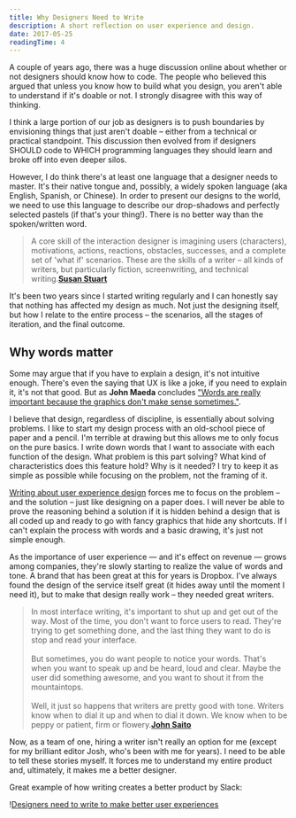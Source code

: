 ```yaml
---
title: Why Designers Need to Write
description: A short reflection on user experience and design.
date: 2017-05-25
readingTime: 4
---
```


A couple of years ago, there was a huge discussion online about whether or not designers should know how to code. The people who believed this argued that unless you know how to build what you design, you aren't able to understand if it's doable or not. I strongly disagree with this way of thinking.

I think a large portion of our job as designers is to push boundaries by envisioning things that just aren't doable &#8211; either from a technical or practical standpoint. This discussion then evolved from if designers SHOULD code to WHICH programming languages they should learn and broke off into even deeper silos.

However, I do think there's at least one language that a designer needs to master. It's their native tongue and, possibly, a widely spoken language (aka English, Spanish, or Chinese). In order to present our designs to the world, we need to use this language to describe our drop-shadows and perfectly selected pastels (if that's your thing!). There is no better way than the spoken/written word.

>A core skill of the interaction designer is imagining users (characters), motivations, actions, reactions, obstacles, successes, and a complete set of 'what if' scenarios. These are the skills of a writer &#8211; all kinds of writers, but particularly fiction, screenwriting, and technical writing.**<a href="https://blog.prototypr.io/why-creating-a-ux-is-like-writing-often-more-than-art-288efae9523e" target="_blank">Susan Stuart</a>**

It's been two years since I started writing regularly and I can honestly say that nothing has affected my design as much. Not just the designing itself, but how I relate to the entire process &#8211; the scenarios, all the stages of iteration, and the final outcome.

## Why words matter

Some may argue that if you have to explain a design, it's not intuitive enough. There's even the saying that UX is like a joke, if you need to explain it, it's not that good. But as **John Maeda** concludes <a href="https://www.fastcodesign.com/3068938/forget-coding-writing-is-the-new-unicorn-skill" target="_blank">"Words are really important because the graphics don't make sense sometimes."</a>.

I believe that design, regardless of discipline, is essentially about solving problems. I like to start my design process with an old-school piece of paper and a pencil. I'm terrible at drawing but this allows me to only focus on the pure basics. I write down words that I want to associate with each function of the design. What problem is this part solving? What kind of characteristics does this feature hold? Why is it needed? I try to keep it as simple as possible while focusing on the problem, not the framing of it.

<a href="https://antonsten.com/books/user-experiences-matter/" target="_blank">Writing about user experience design</a> forces me to focus on the problem &#8211; and the solution &#8211; just like designing on a paper does. I will never be able to prove the reasoning behind a solution if it is hidden behind a design that is all coded up and ready to go with fancy graphics that hide any shortcuts. If I can't explain the process with words and a basic drawing, it's just not simple enough.

As the importance of user experience &#8212; and it's effect on revenue &#8212; grows among companies, they're slowly starting to realize the value of words and tone. A brand that has been great at this for years is Dropbox. I've always found the design of the service itself great (it hides away until the moment I need it), but to make that design really work &#8211; they needed great writers.

>In most interface writing, it's important to shut up and get out of the way. Most of the time, you don't want to force users to read. They're trying to get something done, and the last thing they want to do is stop and read your interface.<br /><br />But sometimes, you do want people to notice your words. That's when you want to speak up and be heard, loud and clear. Maybe the user did something awesome, and you want to shout it from the mountaintops.<br /><br />Well, it just so happens that writers are pretty good with tone. Writers know when to dial it up and when to dial it down. We know when to be peppy or patient, firm or flowery.**<a href="https://medium.com/dropbox-design/why-your-design-team-should-hire-a-writer-24d55f1e2d4a" target="_blank">John Saito</a>**

Now, as a team of one, hiring a writer isn't really an option for me (except for my brilliant editor Josh, who's been with me for years). I need to be able to tell these stories myself. It forces me to understand my entire product and, ultimately, it makes me a better designer.

Great example of how writing creates a better product by Slack:

!<a href="/images/articles/1kfmKVXeoae-q61nW3WE7jw.png">Designers need to write to make better user experiences</a>